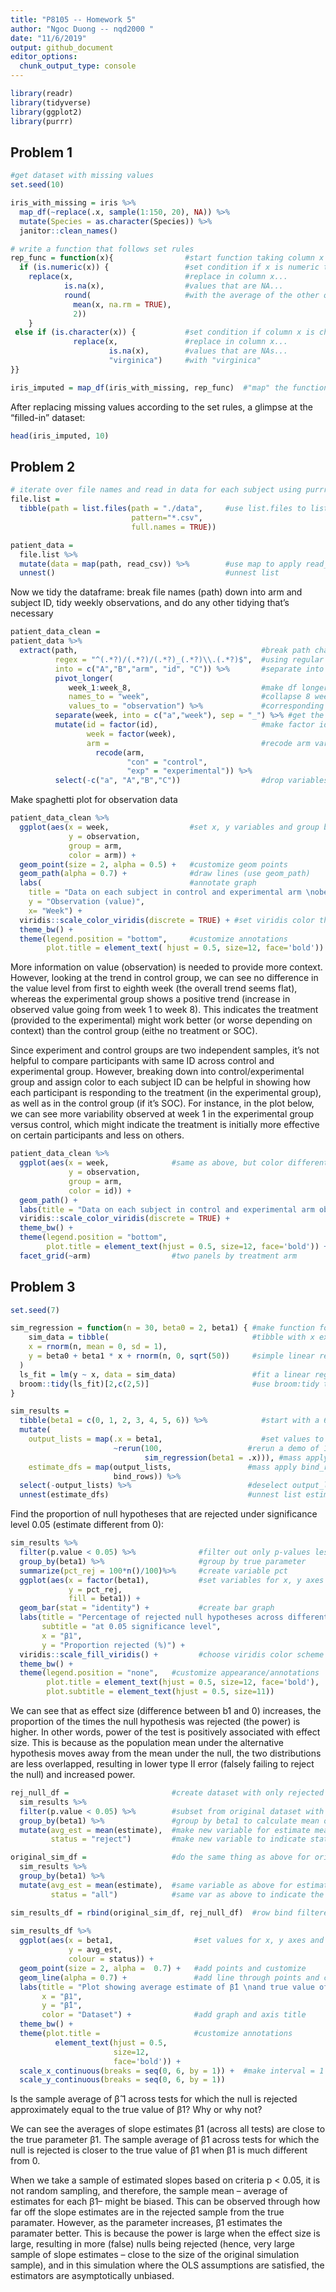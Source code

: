 ```yaml
---
title: "P8105 -- Homework 5"
author: "Ngoc Duong -- nqd2000 "
date: "11/6/2019"
output: github_document
editor_options: 
  chunk_output_type: console
---
```


```r
library(readr)
library(tidyverse)
library(ggplot2)
library(purrr)
```

## Problem 1
```r
#get dataset with missing values 
set.seed(10)

iris_with_missing = iris %>% 
  map_df(~replace(.x, sample(1:150, 20), NA)) %>%
  mutate(Species = as.character(Species)) %>% 
  janitor::clean_names()
```

```r
# write a function that follows set rules 
rep_func = function(x){                #start function taking column x as argument
  if (is.numeric(x)) {                 #set condition if x is numeric then...
    replace(x,                         #replace in column x...
            is.na(x),                  #values that are NA...
            round(                     #with the average of the other observations that are non NA's
              mean(x, na.rm = TRUE),
              2))
    }
 else if (is.character(x)) {           #set condition if column x is character then...
              replace(x,               #replace in column x...
                      is.na(x),        #values that are NAs...
                      "virginica")     #with "virginica"
}}

iris_imputed = map_df(iris_with_missing, rep_func)  #"map" the function on iris_with_missing using map_df
```

After replacing missing values according to the set rules, a glimpse at the "filled-in" dataset:
```r
head(iris_imputed, 10)
```


## Problem 2
```r
# iterate over file names and read in data for each subject using purrr::map and saving the result as a new variable in the dataframe
file.list =
  tibble(path = list.files(path = "./data",     #use list.files to list all csv file names in data folder
                           pattern="*.csv", 
                           full.names = TRUE))

patient_data =
  file.list %>% 
  mutate(data = map(path, read_csv)) %>%        #use map to apply read_csv to read all file names in (as list), and assign those to column data
  unnest()                                      #unnest list  
```


Now we tidy the dataframe: break file names (path) down into arm and subject ID, tidy weekly observations, and do any other tidying that’s necessary
```r
patient_data_clean = 
patient_data %>% 
  extract(path,                                         #break path character variable down
          regex = "^(.*?)/(.*?)/(.*?)_(.*?)\\.(.*?)$",  #using regular expression specifying "/", "_", and "." as separators
          into = c("A","B","arm", "id", "C")) %>%       #separate into smaller components (some are necessary info; some aren't)
          pivot_longer(
             week_1:week_8,                             #make df longer 
             names_to = "week",                         #collapse 8 week columns into one week column
             values_to = "observation") %>%             #corresponding observations go to variable value
          separate(week, into = c("a","week"), sep = "_") %>% #get the number of week from week column
          mutate(id = factor(id),                       #make factor id and week 
                 week = factor(week),
                 arm =                                  #recode arm variable
                   recode(arm,
                          "con" = "control",
                          "exp" = "experimental")) %>% 
          select(-c("a", "A","B","C"))                  #drop variables that don't give necessary info
```

Make spaghetti plot for observation data 
```r
patient_data_clean %>% 
  ggplot(aes(x = week,                  #set x, y variables and group by arm for ggplot
             y = observation, 
             group = arm, 
             color = arm)) +
  geom_point(size = 2, alpha = 0.5) +   #customize geom points
  geom_path(alpha = 0.7) +              #draw lines (use geom_path)
  labs(                                 #annotate graph
    title = "Data on each subject in control and experimental arm \noberseved over 8 weeks",
    y = "Observation (value)", 
    x= "Week") +
  viridis::scale_color_viridis(discrete = TRUE) + #set viridis color theme
  theme_bw() +                       
  theme(legend.position = "bottom",     #customize annotations
        plot.title = element_text( hjust = 0.5, size=12, face='bold'))
```

More information on value (observation) is needed to provide more context. However, looking at the trend in control group, we can see no difference in the value level from first to eighth week (the overall trend seems flat), whereas the experimental group shows a positive trend (increase in observed value going from week 1 to week 8). This indicates the treatment (provided to the experimental) might work better (or worse depending on context) than the control group (eithe no treatment or SOC).

Since experiment and control groups are two independent samples, it's not helpful to compare participants with same ID across control and experimental group. However, breaking down into control/experimental group and assign color to each subject ID can be helpful in showing how each participant is responding to the treatment (in the experimental group), as well as in the control group (if it's SOC). For instance, in the plot below, we can see more variability observed at week 1 in the experimental group versus control, which might indicate the treatment is initially more effective on certain participants and less on others.

```r
patient_data_clean %>% 
  ggplot(aes(x = week,              #same as above, but color differentiated by subject ID
             y = observation, 
             group = arm, 
             color = id)) +
  geom_path() + 
  labs(title = "Data on each subject in control and experimental arm oberseved over 8 weeks") +
  viridis::scale_color_viridis(discrete = TRUE) + 
  theme_bw() +
  theme(legend.position = "bottom", 
        plot.title = element_text(hjust = 0.5, size=12, face='bold')) + 
  facet_grid(~arm)                  #two panels by treatment arm 
```


## Problem 3
```r
set.seed(7)

sim_regression = function(n = 30, beta0 = 2, beta1) { #make function for with set paramaters "variable" beta1
    sim_data = tibble(                                #tibble with x explanatory variable following normal distribution with mean = 0 and sd = 1
    x = rnorm(n, mean = 0, sd = 1),
    y = beta0 + beta1 * x + rnorm(n, 0, sqrt(50))     #simple linear regression model with beta 
  )
  ls_fit = lm(y ~ x, data = sim_data)                 #fit a linear reg model of y on x 
  broom::tidy(ls_fit)[2,c(2,5)]                       #use broom:tidy to get estimated slope and its p-value for each simple linear regression model
}
```

```r
sim_results = 
  tibble(beta1 = c(0, 1, 2, 3, 4, 5, 6)) %>%            #start with a 6x1 tibble with true set b1 values 
  mutate(
    output_lists = map(.x = beta1,                      #set values to iterate over as b1
                       ~rerun(100,                   #rerun a demo of 100 estimates per b1
                              sim_regression(beta1 = .x))), #mass apply using function sim_regression defined above
    estimate_dfs = map(output_lists,                 #mass apply bind_rows to output_lists
                       bind_rows)) %>%         
  select(-output_lists) %>%                          #deselect output_lists
  unnest(estimate_dfs)                               #unnest list estimate_dfs to get tibble
```

Find the proportion of null hypotheses that are rejected under significance level 0.05 (estimate different from 0):
```r
sim_results %>% 
  filter(p.value < 0.05) %>%              #filter out only p-values less than 0.05 
  group_by(beta1) %>%                     #group by true parameter
  summarize(pct_rej = 100*n()/100)%>%     #create variable pct
  ggplot(aes(x = factor(beta1),           #set variables for x, y axes and by group (beta1)
             y = pct_rej, 
             fill = beta1)) + 
  geom_bar(stat = "identity") +           #create bar graph
  labs(title = "Percentage of rejected null hypotheses across different values of β̂1",
       subtitle = "at 0.05 significance level",
       x = "β1",
       y = "Proportion rejected (%)") +
  viridis::scale_fill_viridis() +         #choose viridis color scheme
  theme_bw() + 
  theme(legend.position = "none",   #customize appearance/annotations
        plot.title = element_text(hjust = 0.5, size=12, face='bold'),
        plot.subtitle = element_text(hjust = 0.5, size=11))
```

We can see that as effect size (difference between b1 and 0) increases, the proportion of the times the null hypothesis was rejected (the power) is higher. In other words, power of the test is positively associated with effect size. This is because as the population mean under the alternative hypothesis moves away from the mean under the null, the two distributions are less overlapped, resulting in lower type II error (falsely failing to reject the null) and increased power. 


```r
rej_null_df =                       #create dataset with only rejected null hypotheses
  sim_results %>% 
  filter(p.value < 0.05) %>%        #subset from original dataset with p-value < 0.05
  group_by(beta1) %>%               #group by beta1 to calculate mean of slope estimates
  mutate(avg_est = mean(estimate),  #make new variable for estimate mean (among filtered)
         status = "reject")         #make new variable to indicate status of the slope estimate (different from 0) and estimate mean

original_sim_df =                   #do the same thing as above for original dataset
  sim_results %>% 
  group_by(beta1) %>%  
  mutate(avg_est = mean(estimate),  #same variable as above for estimate mean (among all)
         status = "all")            #same var as above to indicate the estimate mean is for all slope estimates

sim_results_df = rbind(original_sim_df, rej_null_df)  #row bind filtered and original datasets
  
sim_results_df %>% 
  ggplot(aes(x = beta1,                  #set values for x, y axes and group for plot
             y = avg_est,
             colour = status)) + 
  geom_point(size = 2, alpha =  0.7) +   #add points and customize
  geom_line(alpha = 0.7) +               #add line through points and customize
  labs(title = "Plot showing average estimate of β̂1 \nand true value of β1",
       x = "β1",
       y = "β̂1",
       color = "Dataset") +              #add graph and axis title
  theme_bw() + 
  theme(plot.title =                     #customize annotations
          element_text(hjust = 0.5, 
                       size=12, 
                       face='bold')) +
  scale_x_continuous(breaks = seq(0, 6, by = 1)) +  #make interval = 1 on x and y axes
  scale_y_continuous(breaks = seq(0, 6, by = 1)) 
```

Is the sample average of β̂ 1 across tests for which the null is rejected approximately equal to the true value of β1? Why or why not?

We can see the averages of slope estimates β̂1 (across all tests) are close to the true parameter β1. The sample average of β̂1 across tests for which the null is rejected is closer to the true value of β1 when β1 is much different from 0. 

When we take a sample of estimated slopes based on criteria p < 0.05, it is not random sampling, and therefore, the sample mean -- average of estimates for each β1-- might be biased. This can be observed through how far off the slope estimates are in the rejected sample from the true paramater. However, as the parameter increases, β̂1 estimates the paramater better. This is because the power is large when the effect size is large, resulting in more (false) nulls being rejected (hence, very large sample of slope estimates -- close to the size of the original simulation sample), and in this simulation where the OLS assumptions are satisfied, the estimators are asymptotically unbiased.

